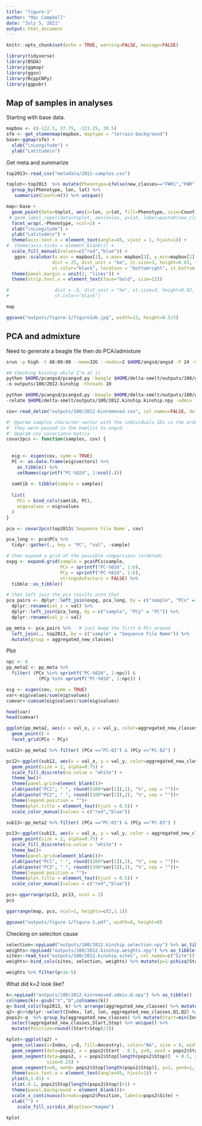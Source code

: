 ```yaml
---
title: "figure-1"
author: "Mac Campbell"
date: "July 5, 2021"
output: html_document
---
```


```r
knitr::opts_chunk$set(echo = TRUE, warning=FALSE, message=FALSE)
```

```r
library(tidyverse)
library(BSDA)
library(ggmap)
library(ggsn)
library(RcppCNPy)
library(ggpubr)
```

## Map of samples in analyses

Starting with base data.

```r
mapbox <- c(-122.5, 37.75, -121.25, 38.5)
sfe <- get_stamenmap(mapbox, maptype = "terrain-background")
base<-ggmap(sfe) + 
  xlab("\nLongitude") +
  ylab("Latitude\n")
```

Get meta and summarize
```r
top2013<-read_csv("metadata/2012-samples.csv")

toplot<-top2013  %>% mutate(Phenotype=ifelse(new_classes=="FWR1","FWR","MIG")) %>%
  group_by(Phenotype, lon, lat) %>%
   summarize(Count=n()) %>% unique()
```

```r
map<-base +
  geom_point(data=toplot, aes(x=lon, y=lat, fill=Phenotype, size=Count), alpha=0.75, pch=21) +
 # geom_label_repel(data=toplot, aes(x=lon, y=lat, label=paste0(new_classes, "-", Count))) +
  facet_wrap(.~Phenotype, ncol=2) +
  xlab("\nLongitude") +
  ylab("Latitude\n") +
  theme(axis.text.x = element_text(angle=45, vjust = 1, hjust=1)) +
#  theme(axis.ticks = element_blank()) +
  scale_fill_manual(values=c("red","blue")) +
   ggsn::scalebar(x.min = mapbox[1], x.max= mapbox[3], y.min=mapbox[2], y.max=mapbox[4],
                 dist = 25, dist_unit = "km", st.size=3, height=0.03, transform=TRUE, model = 'WGS84',
                 st.color="black", location = "bottomright", st.bottom = FALSE) +
  theme(panel.margin = unit(2, "lines")) +
  theme(strip.text.x = element_text(face="bold", size=12)) 

#                 dist = .5, dist_unit = "km", st.size=3, height=0.02, transform=TRUE, model = 'WGS84',
#                 st.color="black")

map

ggsave("outputs/figure-1/figure1ab.jpg", width=11, height=8.5/2)
```


## PCA and admixture

Need to generate a beagle file then do PCA/admixture

```sh
srun -p high -t 48:00:00 --mem=32G --nodes=2 $HOME/angsd/angsd -P 24 -GL 1 -out $HOME/delta-smelt/outputs/100/genolike -nThreads 10 -doGlf 2 -doMajorMinor 1 -SNP_pval 1e-6 -doMaf 1  -bam $HOME/delta-smelt/bamlists/2012.bamlist -minInd 109 -minMapQ 20 -minQ 20 > outputs/100/beagle.out 2> outputs/100/beagle.err &

## Checking kinship while I'm at it
python $HOME/pcangsd/pcangsd.py -beagle $HOME/delta-smelt/outputs/100/genolike.beagle.gz -kinship -selection -sites_save -snp_weights \
-o outputs/100/2012.kinship -threads 10

python $HOME/pcangsd/pcangsd.py -beagle $HOME/delta-smelt/outputs/100/genolike.beagle.gz \
-relate $HOME/delta-smelt/outputs/100/2012.kinship.kinship.npy -admix -o outputs/100/2012-kinremoved -threads 10

```


```r
cov<-read_delim("outputs/100/2012-kinremoved.cov", col_names=FALSE, delim=" ") %>% as.matrix()
```

```r
#' @param samples character vector with the individuals IDs in the order in which
#' they were passed in the bamlist to angsd.
#' @param cov covariance matrix
covar2pcs <- function(samples, cov) {
  
  
  eig <- eigen(cov, symm = TRUE)
  PC <- as.data.frame(eig$vectors) %>%
    as_tibble() %>%
    setNames(sprintf("PC-%02d", 1:ncol(.)))
  
  samtib <- tibble(sample = samples)
  
  list(
    PCs = bind_cols(samtib, PC),
    eigevalues = eig$values
  )
}
```

```r
pca <- covar2pcs(top2013$`Sequence File Name`, cov)

pca_long <- pca$PCs %>%
  tidyr::gather(., key = "PC", "val", -sample)

# then expand a grid of the possible comparisons (ordered)
expg <- expand.grid(sample = pca$PCs$sample,
                    PCx = sprintf("PC-%02d", 1:6),
                    PCy = sprintf("PC-%02d", 1:6),
                    stringsAsFactors = FALSE) %>%
  tibble::as_tibble()

# then left join the pca results onto that
pca_pairs <- dplyr::left_join(expg, pca_long, by = c("sample", "PCx" = "PC")) %>%
  dplyr::rename(val_x = val) %>%
  dplyr::left_join(pca_long, by = c("sample", "PCy" = "PC")) %>%
  dplyr::rename(val_y = val)

pp_meta <- pca_pairs %>%   # just keep the first 6 PCs around
  left_join(., top2013, by = c("sample" = "Sequence File Name")) %>%
  mutate(group = aggregated_new_classes) 
```

Plot    

```r
npc <- 6
pp_meta2 <- pp_meta %>%
  filter( (PCx %in% sprintf("PC-%02d", 1:npc)) & 
            (PCy %in% sprintf("PC-%02d", 1:npc)) )

eig <- eigen(cov, symm = TRUE)
var<-eig$values/sum(eig$values)
cumvar<-cumsum(eig$values)/sum(eig$values)

head(var)
head(cumvar)
```

```r
ggplot(pp_meta2, aes(x = val_x, y = val_y, color=aggregated_new_classes)) +
  geom_point() +
  facet_grid(PCx ~ PCy)
```

```r
sub12<-pp_meta2 %>% filter( (PCx =="PC-01") & (PCy =="PC-02") )

pc12<-ggplot(sub12, aes(x = val_x, y = val_y, color=aggregated_new_classes))+
  geom_point(size = 2, alpha=0.75) +
  scale_fill_discrete(na.value = "white") + 
  theme_bw()+
  theme(panel.grid=element_blank())+
  xlab(paste("PC1", " ", round((100*var[1]),2), "%", sep = ""))+
  ylab(paste("PC2", " ", round((100*var[2]),2), "%", sep = ""))+
  theme(legend.position = "")+
  theme(plot.title = element_text(hjust = 0.5)) +
  scale_color_manual(values = c("red","blue")) 

sub13<-pp_meta2 %>% filter( (PCx =="PC-01") & (PCy =="PC-03") )

pc13<-ggplot(sub13, aes(x = val_x, y = val_y, color = aggregated_new_classes)) +
  geom_point(size = 2, alpha=0.75) +
  scale_fill_discrete(na.value = "white") + 
  theme_bw()+
  theme(panel.grid=element_blank())+
  xlab(paste("PC1", " ", round((100*var[1]),2), "%", sep = ""))+
  ylab(paste("PC3", " ", round((100*var[3]),2), "%", sep = ""))+
  theme(legend.position = "")+
  theme(plot.title = element_text(hjust = 0.5)) +
  scale_color_manual(values = c("red","blue")) 

pcs<-ggarrange(pc12, pc13, ncol = 2)
pcs
```

```r
ggarrange(map, pcs, ncol=1, heights=c(2,1.1))

ggsave("outputs/figure-1/figure-1.pdf", width=8, height=8)
```

Checking on seleciton cause

```r
selection<-npyLoad("outputs/100/2012.kinship.selection.npy") %>% as_tibble() %>% rename(Stat=V1)
weights<-npyLoad("outputs/100/2012.kinship.weights.npy") %>% as_tibble() %>% rename(Weight=V1)
sites<-read_tsv("outputs/100/2012.kinship.sites", col_names=c("Site"))
weights<-bind_cols(sites, selection, weights) %>% mutate(p=1-pchisq(Stat,1))
```
```r
weights %>% filter(p<1e-5)
```

What did k=2 look like?

```r
k<-npyLoad("outputs/100/2012-kinremoved.admix.Q.npy") %>% as_tibble()
colnames(k)<-gsub("V","Q",colnames(k))
q<-bind_cols(top2013, k) %>% arrange(aggregated_new_classes) %>% mutate(Index=1:n())
q2<-q%>%dplyr::select(Index, lat, lon, aggregated_new_classes,Q1,Q2) %>% gather(key=Ancestry, value=Q, 5:6)
pops2<-q  %>% group_by(aggregated_new_classes) %>% mutate(Start=min(Index), Stop=max(Index)) %>% 
  select(aggregated_new_classes,Start,Stop) %>% unique() %>% 
  mutate(Position=round((Start+Stop)/2))
```


```r
kplot<-ggplot(q2) +
  geom_col(aes(x=Index, y=Q, fill=Ancestry), color="NA", size = 0, width = 1)+
  geom_segment(data=pops2, x = pops2$Start - 0.5, y=0, xend = pops2$Start-0.5, yend=1, alpha=0.9, size=0.25) +
  geom_segment(data=pops2, x = pops2$Stop[length(pops2$Stop)]  + 0.5, y=0, xend= pops2$Stop[length(pops2$Stop)] + 0.5, yend=1,  alpha=0.9,
               size=0.25) +
  geom_segment(x=0, xend= pops2$Stop[length(pops2$Stop)], y=1, yend=1, alpha=0.9, size=0.25) +
  theme(axis.text.x = element_text(angle=45, hjust=1)) +
  ylim(0,1.01) +
  xlim(-0.1, pops2$Stop[length(pops2$Stop)]+1) +
  theme(panel.background = element_blank())+
  scale_x_continuous(breaks=pops2$Position, labels=pops2$Site) +
  xlab("") +
    scale_fill_viridis_d(option="magma")

kplot
```


